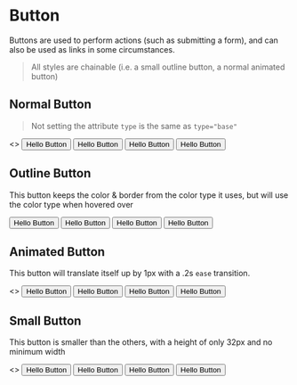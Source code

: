 
<Meta title="Button" component={Button} />

# Button

Buttons are used to perform actions (such as submitting a form), and can also
be used as links in some circumstances.

> All styles are chainable (i.e. a small outline button, a normal animated button)

## Normal Button

> Not setting the attribute `type` is the same as `type="base"`

<Preview>
  <Story name="Normal Button">
    <>
      <Button>Hello Button</Button>
      <Button type="success">Hello Button</Button>
      <Button type="warning">Hello Button</Button>
      <Button type="error">Hello Button</Button>
    </>
  </Story>
</Preview>

## Outline Button

This button keeps the color & border from the color type it uses, but will use
the color type when hovered over

<Preview>
  <Story name="Outline Button">
    <div>
      <Button outline>Hello Button</Button>
      <Button type="success" outline>Hello Button</Button>
      <Button type="warning" outline>Hello Button</Button>
      <Button type="error" outline>Hello Button</Button>
    </div>
  </Story>
</Preview>

## Animated Button

This button will translate itself up by 1px with a .2s `ease` transition.

<Preview>
  <Story name="Animated Button">
    <>
      <Button translate>Hello Button</Button>
      <Button type="success" translate>Hello Button</Button>
      <Button type="warning" translate>Hello Button</Button>
      <Button type="error" translate>Hello Button</Button>
    </>
  </Story>
</Preview>

## Small Button

This button is smaller than the others, with a height of only 32px and no
minimum width

<Preview>
  <Story name="Small Button">
    <>
      <Button small>Hello Button</Button>
      <Button type="success" small>Hello Button</Button>
      <Button type="warning" small outline>Hello Button</Button>
      <Button type="error" small outline>Hello Button</Button>
    </>
  </Story>
</Preview>
